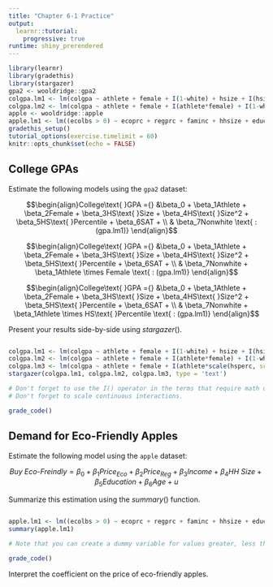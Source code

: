 ```yaml
---
title: "Chapter 6-1 Practice"
output: 
  learnr::tutorial:
    progressive: true
runtime: shiny_prerendered
---
```


```r
library(learnr)
library(gradethis)
library(stargazer)
gpa2 <- wooldridge::gpa2
colgpa.lm1 <- lm(colgpa ~ athlete + female + I(1-white) + hsize + I(hsize^2) + hsperc + sat, data = gpa2)
colgpa.lm2 <- lm(colgpa ~ athlete + female + I(athlete*female) + I(1-white) + hsize + I(hsize^2) + hsperc + sat, data = gpa2)
apple <- wooldridge::apple
apple.lm1 <- lm((ecolbs > 0) ~ ecoprc + regprc + faminc + hhsize + educ + age, data = apple)
gradethis_setup()
tutorial_options(exercise.timelimit = 60)
knitr::opts_chunk$set(echo = FALSE)
```

## College GPAs

Estimate the following models using the `gpa2` dataset: 

$$\begin{align}College\text{ }GPA ={} &\beta_0 + \beta_1Athlete + \beta_2Female + \beta_3HS\text{ }Size + \beta_4HS\text{ }Size^2 + \beta_5HS\text{ }Percentile + \beta_6SAT + \\ & \beta_7Nonwhite \text{ : (gpa.lm1)} \end{align}$$ 

$$\begin{align}College\text{ }GPA ={} &\beta_0 + \beta_1Athlete + \beta_2Female + \beta_3HS\text{ }Size + \beta_4HS\text{ }Size^2 + \beta_5HS\text{ }Percentile + \beta_6SAT + \\ & \beta_7Nonwhite + \beta_1Athlete \times Female \text{ : (gpa.lm1)} \end{align}$$

$$\begin{align}College\text{ }GPA ={} &\beta_0 + \beta_1Athlete + \beta_2Female + \beta_3HS\text{ }Size + \beta_4HS\text{ }Size^2 + \beta_5HS\text{ }Percentile + \beta_6SAT + \\ & \beta_7Nonwhite + \beta_1Athlete \times HS\text{ }Percentile \text{ : (gpa.lm1)} \end{align}$$ 

Present your results side-by-side using $stargazer()$. 

```r

```

```r
colgpa.lm1 <- lm(colgpa ~ athlete + female + I(1-white) + hsize + I(hsize^2) + hsperc + sat, data = gpa2)
colgpa.lm2 <- lm(colgpa ~ athlete + female + I(athlete*female) + I(1-white) + hsize + I(hsize^2) + hsperc + sat, data = gpa2)
colgpa.lm3 <- lm(colgpa ~ athlete + female + I(athlete*scale(hsperc, scale = FALSE)) + I(1-white) + hsize + I(hsize^2) + hsperc + sat, data = gpa2)
stargazer(colgpa.lm1, colgpa.lm2, colgpa.lm3, type = 'text')
```

```r
# Don't forget to use the I() operator in the terms that require math operations.
# Don't forget to scale continuous interactions. 
```

```r
grade_code()
```

## Demand for Eco-Friendly Apples

Estimate the following model using the `apple` dataset: 

$$ Buy\text{ }Eco\text{-}Freindly = \beta_0 + \beta_1Price_{Eco} + \beta_2Price_{Reg} + \beta_3Income + \beta_4HH\text{ }Size + \beta_5Education + \beta_6Age + u $$ 

Summarize this estimation using the $summary()$ function. 

```r

```

```r
apple.lm1 <- lm((ecolbs > 0) ~ ecoprc + regprc + faminc + hhsize + educ + age, data = apple)
summary(apple.lm1)
```

```r
# Note that you can create a dummy variable for values greater, less than, or equal to a threshold value using the <, >, and = operators within parentheses. You do not need the I() function, just parentheses. 
```

```r
grade_code()
```

Interpret the coefficient on the price of eco-friendly apples. 
